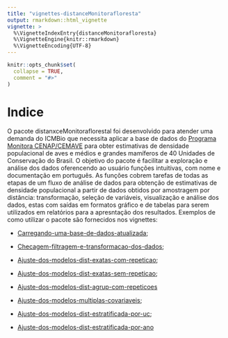 ```yaml
---
title: "vignettes-distanceMonitorafloresta"
output: rmarkdown::html_vignette
vignette: >
  %\VignetteIndexEntry{distanceMonitorafloresta}
  %\VignetteEngine{knitr::rmarkdown}
  %\VignetteEncoding{UTF-8}
---
```


```r
knitr::opts_chunk$set(
  collapse = TRUE,
  comment = "#>"
)
```

# Indice

O pacote distanxceMonitoraflorestal foi desenvolvido para atender uma demanda do ICMBio que necessita aplicar a base de dados do [Programa Monitora CENAP/CEMAVE](https://www.gov.br/icmbio/pt-br/assuntos/monitoramento) para obter estimativas de densidade populacional de aves e médios e grandes mamíferos de 40 Unidades de Conservação do Brasil. O objetivo do pacote é facilitar a exploração e análise dos dados oferencendo ao usuário funções intuitivas, com nome e documentação em português. As funções cobrem tarefas de todas as etapas de um fluxo de análise de dados para obtenção de estimativas de densidade populacional a partir de dados obtidos por amostragem por distância: transformação, seleção de variáveis, visualização e análise dos dados, estas com saídas em formatos gráfico e de tabelas para serem utilizados em relatórios para a apresntação dos resultados. Exemplos de como utilizar o pacote são fornecidos nos vignettes:

- [Carregando-uma-base-de-dados-atualizada](Carregando-uma-base-de-dados-atualizada.html);

- [Checagem-filtragem-e-transformacao-dos-dados](Checagem-filtragem-e-transformacao-dos-dados.html);

- [Ajuste-dos-modelos-dist-exatas-com-repeticao](Ajuste-dos-modelos-dist-exatas-com-repeticao.html);

- [Ajuste-dos-modelos-dist-exatas-sem-repeticao](Ajuste-dos-modelos-dist-exatas-sem-repeticao.html);

- [Ajuste-dos-modelos-dist-agrup-com-repeticoes](Ajuste-dos-modelos-dist-agrup-com-repeticoes.html)

- [Ajuste-dos-modelos-multiplas-covariaveis](Ajuste-dos-modelos-multiplas-covariaveis.html);

- [Ajuste-dos-modelos-dist-estratificada-por-uc](Ajuste-dos-modelos-dist-estratificada-por-uc.html);

- [Ajuste-dos-modelos-dist-estratificada-por-ano](Ajuste-dos-modelos-dist-estratificada-por-ano.html)
